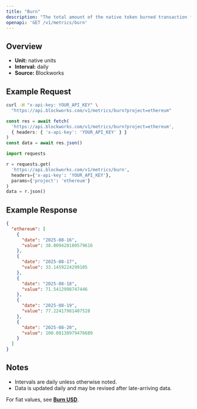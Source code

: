 ```yaml
---
title: "Burn"
description: "The total amount of the native token burned transaction fees."
openapi: 'GET /v1/metrics/burn'
---
```


## Overview

- **Unit:** native units
- **Interval:** daily
- **Source:** Blockworks

## Example Request

<CodeGroup>

```bash cURL
curl -H "x-api-key: YOUR_API_KEY" \
  "https://api.blockworks.com/v1/metrics/burn?project=ethereum"
```

```typescript TypeScript
const res = await fetch(
  'https://api.blockworks.com/v1/metrics/burn?project=ethereum',
  { headers: { 'x-api-key': 'YOUR_API_KEY' } }
)
const data = await res.json()
```

```python Python
import requests

r = requests.get(
  'https://api.blockworks.com/v1/metrics/burn',
  headers={'x-api-key': 'YOUR_API_KEY'},
  params={'project': 'ethereum'}
)
data = r.json()
```

</CodeGroup>

## Example Response

```json
{
  "ethereum": [
    {
      "date": "2025-08-16",
      "value": 38.809428180579616
    },
    {
      "date": "2025-08-17",
      "value": 33.1459224299105
    },
    {
      "date": "2025-08-18",
      "value": 71.5412998747446
    },
    {
      "date": "2025-08-19",
      "value": 77.22417981407528
    },
    {
      "date": "2025-08-20",
      "value": 100.08138979476689
    }
  ]
}
```

## Notes
- Intervals are daily unless otherwise noted.
- Data is updated daily and may be revised after late-arriving data.


<Note>For fiat values, see **[Burn USD](./burn-usd)**.</Note>
